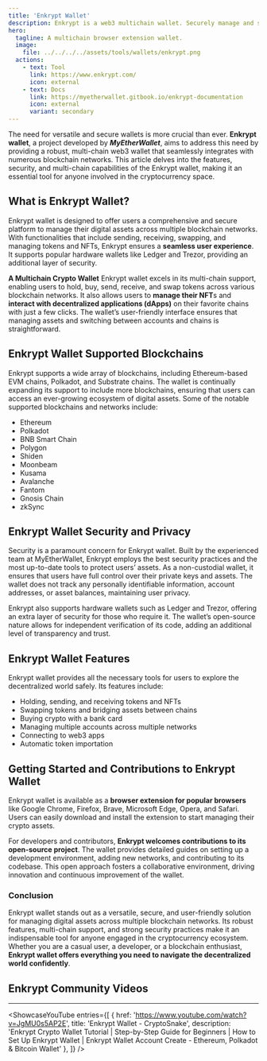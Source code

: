 ```yaml
---
title: 'Enkrypt Wallet'
description: Enkrypt is a web3 multichain wallet. Securely manage and swap tokens and NFTs across multiple blockchains with ease.
hero:
  tagline: A multichain browser extension wallet.
  image: 
    file: ../../../../assets/tools/wallets/enkrypt.png
  actions:
    - text: Tool
      link: https://www.enkrypt.com/
      icon: external
    - text: Docs
      link: https://myetherwallet.gitbook.io/enkrypt-documentation
      icon: external
      variant: secondary
---
```



The need for versatile and secure wallets is more crucial than ever. **Enkrypt wallet**, a project developed by ***MyEtherWallet***, aims to address this need by providing a robust, multi-chain web3 wallet that seamlessly integrates with numerous blockchain networks. This article delves into the features, security, and multi-chain capabilities of the Enkrypt wallet, making it an essential tool for anyone involved in the cryptocurrency space.

## What is Enkrypt Wallet?
Enkrypt wallet is designed to offer users a comprehensive and secure platform to manage their digital assets across multiple blockchain networks. With functionalities that include sending, receiving, swapping, and managing tokens and NFTs, Enkrypt ensures a **seamless user experience**. It supports popular hardware wallets like Ledger and Trezor, providing an additional layer of security.

**A Multichain Crypto Wallet**
Enkrypt wallet excels in its multi-chain support, enabling users to hold, buy, send, receive, and swap tokens across various blockchain networks. It also allows users to **manage their NFT**s and **interact with decentralized applications (dApps)** on their favorite chains with just a few clicks. The wallet’s user-friendly interface ensures that managing assets and switching between accounts and chains is straightforward.

## Enkrypt Wallet Supported Blockchains
Enkrypt supports a wide array of blockchains, including Ethereum-based EVM chains, Polkadot, and Substrate chains. The wallet is continually expanding its support to include more blockchains, ensuring that users can access an ever-growing ecosystem of digital assets. Some of the notable supported blockchains and networks include:

- Ethereum
- Polkadot
- BNB Smart Chain
- Polygon
- Shiden
- Moonbeam
- Kusama
- Avalanche
- Fantom
- Gnosis Chain
- zkSync

## Enkrypt Wallet Security and Privacy
Security is a paramount concern for Enkrypt wallet. Built by the experienced team at MyEtherWallet, Enkrypt employs the best security practices and the most up-to-date tools to protect users’ assets. As a non-custodial wallet, it ensures that users have full control over their private keys and assets. The wallet does not track any personally identifiable information, account addresses, or asset balances, maintaining user privacy.

Enkrypt also supports hardware wallets such as Ledger and Trezor, offering an extra layer of security for those who require it. The wallet’s open-source nature allows for independent verification of its code, adding an additional level of transparency and trust.

## Enkrypt Wallet Features
Enkrypt wallet provides all the necessary tools for users to explore the decentralized world safely. Its features include:

- Holding, sending, and receiving tokens and NFTs
- Swapping tokens and bridging assets between chains
- Buying crypto with a bank card
- Managing multiple accounts across multiple networks
- Connecting to web3 apps
- Automatic token importation

## Getting Started and Contributions to Enkrypt Wallet
Enkrypt wallet is available as a **browser extension for popular browsers** like Google Chrome, Firefox, Brave, Microsoft Edge, Opera, and Safari. Users can easily download and install the extension to start managing their crypto assets.

For developers and contributors, **Enkrypt welcomes contributions to its open-source project**. The wallet provides detailed guides on setting up a development environment, adding new networks, and contributing to its codebase. This open approach fosters a collaborative environment, driving innovation and continuous improvement of the wallet.

### Conclusion
Enkrypt wallet stands out as a versatile, secure, and user-friendly solution for managing digital assets across multiple blockchain networks. Its robust features, multi-chain support, and strong security practices make it an indispensable tool for anyone engaged in the cryptocurrency ecosystem. Whether you are a casual user, a developer, or a blockchain enthusiast, **Enkrypt wallet offers everything you need to navigate the decentralized world confidently**.

## Enkrypt Community Videos
------------
<ShowcaseYouTube
  entries={[
    {
      href: 'https://www.youtube.com/watch?v=JgMU0s5AP2E',
      title: 'Enkrypt Wallet - CryptoSnake',
      description: 'Enkrypt Crypto Wallet Tutorial | Step-by-Step Guide for Beginners | How to Set Up Enkrypt Wallet | Enkrypt Wallet Account Create - Ethereum, Polkadot & Bitcoin Wallet'
    },
  ]} />